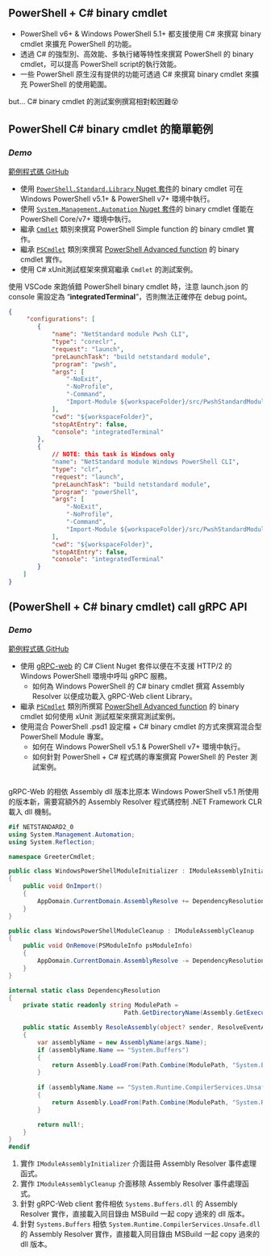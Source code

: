 ## PowerShell + C# binary cmdlet

* PowerShell v6+ & Windows PowerShell 5.1+ 都支援使用 C# 來撰寫 binary cmdlet 來擴充 PowerShell 的功能。
* 透過 C# 的強型別、高效能、多執行緒等特性來撰寫 PowerShell 的 binary cmdlet，可以提高 PowerShell script的執行效能。
* 一些 PowerShell 原生沒有提供的功能可透過 C# 來撰寫 binary cmdlet 來擴充 PowerShell 的使用範圍。

but... C# binary cmdlet 的測試案例撰寫相對較困難😵

## PowerShell C# binary cmdlet 的簡單範例 {.scrollable}

### ***Demo***

[範例程式碼 GitHub](http://github.com/windperson/BinaryPwshModuleDemo)

* 使用 [`PowerShell.Standard.Library` Nuget 套件](http://www.nuget.org/packages/PowerShellStandard.Library/)的 binary cmdlet 可在 Windows PowerShell v5.1+ & PowerShell v7+ 環境中執行。
* 使用 [`System.Management.Automation` Nuget 套件](http://www.nuget.org/packages/System.Management.Automation/)的 binary cmdlet 僅能在 PowerShell Core/v7+ 環境中執行。
* 繼承 [`Cmdlet`](http://learn.microsoft.com/dotnet/api/system.management.automation.cmdlet) 類別來撰寫 PowerShell Simple function 的 binary cmdlet 實作。
* 繼承 [`PSCmdlet`](http://learn.microsoft.com/dotnet/api/system.management.automation.pscmdlet) 類別來撰寫 [PowerShell Advanced function](http://learn.microsoft.com/powershell/module/microsoft.powershell.core/about/about_functions_advanced) 的 binary cmdlet 實作。
* 使用 C# xUnit測試框架來撰寫繼承 `Cmdlet` 的測試案例。

::: {.callout-tip}
使用 VSCode 來跑偵錯 PowerShell binary cmdlet 時，注意 launch.json 的 console 需設定為 "**integratedTerminal**"，否則無法正確停在 debug point。
:::

```json{.json filename=".vscode/launch.json" code-line-numbers="5,8,17,22,25,34"}
{
     "configurations": [
        {
            "name": "NetStandard module Pwsh CLI",
            "type": "coreclr",
            "request": "launch",
            "preLaunchTask": "build netstandard module",
            "program": "pwsh",
            "args": [
                "-NoExit",
                "-NoProfile",
                "-Command",
                "Import-Module ${workspaceFolder}/src/PwshStandardModule/bin/Debug/netstandard2.0/PwshStandardModule.dll"
            ],
            "cwd": "${workspaceFolder}",
            "stopAtEntry": false,
            "console": "integratedTerminal"
        },
        {
            // NOTE: this task is Windows only
            "name": "NetStandard module Windows PowerShell CLI",
            "type": "clr",
            "request": "launch",
            "preLaunchTask": "build netstandard module",
            "program": "powerShell",
            "args": [
                "-NoExit",
                "-NoProfile",
                "-Command",
                "Import-Module ${workspaceFolder}/src/PwshStandardModule/bin/Debug/netstandard2.0/PwshStandardModule.dll"
            ],
            "cwd": "${workspaceFolder}",
            "stopAtEntry": false,
            "console": "integratedTerminal"
        }
    ]
}
```


## **(PowerShell + C# binary cmdlet)** call gRPC API

### ***Demo***

[範例程式碼 GitHub](http://github.com/windperson/MultiPlatformPwshCmdletDemo)

* 使用 [gRPC-web](https://devblogs.microsoft.com/dotnet/grpc-web-experiment/) 的 C# Client Nuget 套件以便在不支援 HTTP/2 的 Windows PowerShell 環境中呼叫 gRPC 服務。
   * 如何為 Windows PowerShell 的 C# binary cmdlet 撰寫 Assembly Resolver 以便成功載入 gRPC-Web client Library。
* 繼承 [`PSCmdlet`](http://learn.microsoft.com/dotnet/api/system.management.automation.pscmdlet) 類別所撰寫 [PowerShell Advanced function](http://learn.microsoft.com/powershell/module/microsoft.powershell.core/about/about_functions_advanced) 的 binary cmdlet 如何使用 xUnit 測試框架來撰寫測試案例。
* 使用混合 PowerShell .psd1 設定檔 + C# binary cmdlet 的方式來撰寫混合型 PowerShell Module 專案。
    * 如何在 Windows PowerShell v5.1 & PowerShell v7+ 環境中執行。
    * 如何針對 PowerShell + C# 程式碼的專案撰寫 PowerShell 的 Pester 測試案例。

## {.smaller .scrollable}

gRPC-Web 的相依 Assembly dll 版本比原本 Windows PowerShell v5.1 所使用的版本新，需要寫額外的 Assembly Resolver 程式碼控制 .NET Framework CLR 載入 dll 機制。

```csharp{.cs filename="Pwsh\GreeterCmdlet\WindowsPowerShellModuleInitializer.cs" code-line-numbers="false"}
#if NETSTANDARD2_0
using System.Management.Automation;
using System.Reflection;

namespace GreeterCmdlet;

public class WindowsPowerShellModuleInitializer : IModuleAssemblyInitializer                                       // <1>
{                                                                                                                  // <1>
    public void OnImport()                                                                                         // <1>
    {                                                                                                              // <1>
        AppDomain.CurrentDomain.AssemblyResolve += DependencyResolution.ResoleAssembly;                            // <1>
    }                                                                                                              // <1>
}                                                                                                                  // <1>

public class WindowsPowerShellModuleCleanup : IModuleAssemblyCleanup                                               // <2>
{                                                                                                                  // <2>
    public void OnRemove(PSModuleInfo psModuleInfo)                                                                // <2>
    {                                                                                                              // <2>
        AppDomain.CurrentDomain.AssemblyResolve -= DependencyResolution.ResoleAssembly;                            // <2>
    }                                                                                                              // <2>
}                                                                                                                  // <2>

internal static class DependencyResolution
{
    private static readonly string ModulePath = 
                                Path.GetDirectoryName(Assembly.GetExecutingAssembly().Location)!;

    public static Assembly ResoleAssembly(object? sender, ResolveEventArgs args)
    {
        var assemblyName = new AssemblyName(args.Name);
        if (assemblyName.Name == "System.Buffers")                                                                 // <3>
        {                                                                                                          // <3>
            return Assembly.LoadFrom(Path.Combine(ModulePath, "System.Buffers.dll"));                              // <3>
        }                                                                                                          // <3>
        
        if (assemblyName.Name == "System.Runtime.CompilerServices.Unsafe")                                         // <4>
        {                                                                                                          // <4>
            return Assembly.LoadFrom(Path.Combine(ModulePath, "System.Runtime.CompilerServices.Unsafe.dll"));      // <4>
        }                                                                                                          // <4>

        return null!;
    }
}
#endif
```
1. 實作 `IModuleAssemblyInitializer` 介面註冊 Assembly Resolver 事件處理函式。
2. 實作 `IModuleAssemblyCleanup` 介面移除 Assembly Resolver 事件處理函式。
3. 針對 gRPC-Web client 套件相依 `Systems.Buffers.dll` 的 Assembly Resolver 實作，直接載入同目錄由 MSBuild 一起 copy 過來的 dll 版本。
4. 針對 `Systems.Buffers` 相依 `System.Runtime.CompilerServices.Unsafe.dll` 的 Assembly Resolver 實作，直接載入同目錄由 MSBuild 一起 copy 過來的 dll 版本。
